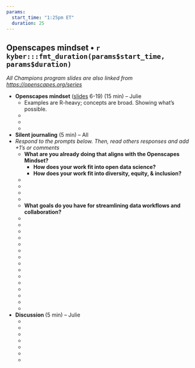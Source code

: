 ```yaml
---
params:
  start_time: "1:25pm ET"
  duration: 25
---
```


## Openscapes mindset • `r kyber:::fmt_duration(params$start_time, params$duration)`
*All Champions program slides are also linked from <https://openscapes.org/series>* 

- **Openscapes mindset** ([slides](https://docs.google.com/presentation/d/1giEW0EIYVnxneGpOBSJnEqg-1CVBUGrbH8Z5gawdeBc/edit?usp=sharing) 6-19) (15 min) – Julie
  - Examples are R-heavy; concepts are broad. Showing what’s possible.
  -  
  -  
  - 
- **Silent journaling** (5 min) – All
- *Respond to the prompts below. Then, read others responses and add +1’s or comments*
    - **What are you already doing that aligns with the Openscapes Mindset?**
        - **How does your work fit into open data science?**
        - **How does your work fit into diversity, equity, & inclusion?**
    - 
    - 
    -  
    -  
    - **What goals do you have for streamlining data workflows and collaboration?**
    -  ‎
    -  
    -  
    -   
    -  
    -  
    -  
    -  
    - 
    - 
    - 
    - 
    -  
    -  
    -  
- **Discussion **(5 min) – Julie
    -  ‎
    -  
    -  
    -  
    -  
    -  
    - 
